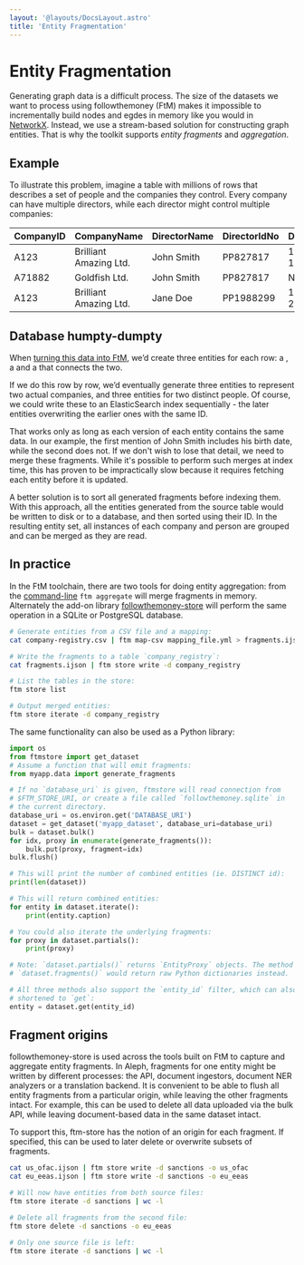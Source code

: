 ```yaml
---
layout: '@layouts/DocsLayout.astro'
title: 'Entity Fragmentation'
---
```


# Entity Fragmentation

Generating graph data is a difficult process. The size of the datasets we want to process using followthemoney (FtM) makes it impossible to incrementally build nodes and egdes in memory like you would in [NetworkX](https://networkx.org/). Instead, we use a stream-based solution for constructing graph entities. That is why the toolkit supports _entity fragments_ and _aggregation_.

## Example

To illustrate this problem, imagine a table with millions of rows that describes a set of people and the companies they control. Every company can have multiple directors, while each director might control multiple companies:

| CompanyID | CompanyName            | DirectorName | DirectorIdNo | DirectorDoB |
| --------- | ---------------------- | ------------ | ------------ | ----------- |
| A123      | Brilliant Amazing Ltd. | John Smith   | PP827817     | 1979-02-16  |
| A71882    | Goldfish Ltd.          | John Smith   | PP827817     | NULL        |
| A123      | Brilliant Amazing Ltd. | Jane Doe     | PP1988299    | 1983-06-24  |

## Database humpty-dumpty

When [turning this data into FtM](/docs/mappings), we’d create three entities for each row: a [](schema://Company), a [](schema://Person) and a [](schema://Directorship) that connects the two.

If we do this row by row, we’d eventually generate three [](schema://Company) entities to represent two actual companies, and three [](schema://Person) entities for two distinct people. Of course, we could write these to an ElasticSearch index sequentially - the later entities overwriting the earlier ones with the same ID.

That works only as long as each version of each entity contains the same data. In our example, the first mention of John Smith includes his birth date, while the second does not. If we don\'t wish to lose that detail, we need to merge these fragments. While it\'s possible to perform such merges at index time, this has proven to be impractically slow because it requires fetching each entity before it is updated.

A better solution is to sort all generated fragments before indexing them. With this approach, all the entities generated from the source table would be written to disk or to a database, and then sorted using their ID. In the resulting entity set, all instances of each company and person are grouped and can be merged as they are read.

## In practice

In the FtM toolchain, there are two tools for doing entity aggregation: from the [command-line](/docs/cli) `ftm aggregate` will merge fragments in memory. Alternately the add-on library [followthemoney-store](https://github.com/alephdata/followthemoney-store) will perform the same operation in a SQLite or PostgreSQL database.

```bash
# Generate entities from a CSV file and a mapping:
cat company-registry.csv | ftm map-csv mapping_file.yml > fragments.ijson

# Write the fragments to a table `company_registry`:
cat fragments.ijson | ftm store write -d company_registry

# List the tables in the store:
ftm store list

# Output merged entities:
ftm store iterate -d company_registry
```

The same functionality can also be used as a Python library:

```python
import os
from ftmstore import get_dataset
# Assume a function that will emit fragments:
from myapp.data import generate_fragments

# If no `database_uri` is given, ftmstore will read connection from
# $FTM_STORE_URI, or create a file called `followthemoney.sqlite` in
# the current directory.
database_uri = os.environ.get('DATABASE_URI')
dataset = get_dataset('myapp_dataset', database_uri=database_uri)
bulk = dataset.bulk()
for idx, proxy in enumerate(generate_fragments()):
    bulk.put(proxy, fragment=idx)
bulk.flush()

# This will print the number of combined entities (ie. DISTINCT id):
print(len(dataset))

# This will return combined entities:
for entity in dataset.iterate():
    print(entity.caption)

# You could also iterate the underlying fragments:
for proxy in dataset.partials():
    print(proxy)

# Note: `dataset.partials()` returns `EntityProxy` objects. The method
# `dataset.fragments()` would return raw Python dictionaries instead.

# All three methods also support the `entity_id` filter, which can also be
# shortened to `get`:
entity = dataset.get(entity_id)
```

## Fragment origins

followthemoney-store is used across the tools built on FtM to capture and aggregate entity fragments. In Aleph, fragments for one entity might be written by different processes: the API, document ingestors, document NER analyzers or a translation backend. It is convenient to be able to flush all entity fragments from a particular origin, while leaving the other fragments intact. For example, this can be used to delete all data uploaded via the bulk API, while leaving document-based data in the same dataset intact.

To support this, ftm-store has the notion of an origin for each fragment. If specified, this can be used to later delete or overwrite subsets of fragments.

```bash
cat us_ofac.ijson | ftm store write -d sanctions -o us_ofac
cat eu_eeas.ijson | ftm store write -d sanctions -o eu_eeas

# Will now have entities from both source files:
ftm store iterate -d sanctions | wc -l

# Delete all fragments from the second file:
ftm store delete -d sanctions -o eu_eeas

# Only one source file is left:
ftm store iterate -d sanctions | wc -l
```
